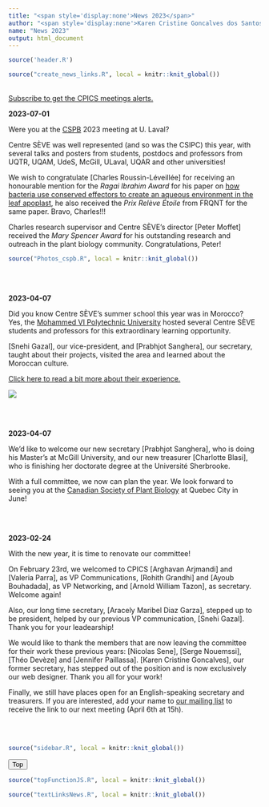 ```yaml
---
title: "<span style='display:none'>News 2023</span>"
author: "<span style='display:none'>Karen Cristine Goncalves dos Santos</span>"
name: "News 2023"
output: html_document
---
```


<head>
<meta charset="utf-8">
<link rel="stylesheet" href="slideshow.css">
<link rel="stylesheet" href="column_text_style.css">
<link rel="stylesheet" href="news_style.css">
<script src="slideView.js"></script>
<link rel="alternate" hreflang="fr-fr" href="../fr/news_2023.html">

```r
source('header.R')
```

<section class="col-md-9" style="padding-right:2%">

<div class="row text">

<section class="col-md-3 news_links" id="news_links">
<div class="row">


```r
source("create_news_links.R", local = knitr::knit_global())

```


</div><!-- row under sidebar with news links -->
</section> 

<section class="col-md-9" id="main_news">

<div class="row">

<br>
[Subscribe to get the CPICS meetings alerts.](https://cpics.netlify.app/en/participate.html)


<article id="2023-07-01">
<strong>2023-07-01</strong>

Were you at the [CSPB](https://cspb-scbv.ca/) 2023 meeting at U. Laval?

Centre SÈVE was well represented (and so was the CSIPC) this year, with several talks and posters from students, postdocs and professors from UQTR, UQAM, UdeS, McGill, ULaval, UQAR and other universities!

We wish to congratulate [Charles Roussin-Léveillée] for receiving an honourable mention for the <em>Ragai Ibrahim Award</em> for his paper on [how bacteria use conserved effectors to create an aqueous environment in the leaf apoplast](https://www.sciencedirect.com/science/article/pii/S1931312822000920), he also received the <em>Prix Relève Étoile</em> from FRQNT for the same paper. Bravo, Charles!!!

Charles research supervisor and Centre SÈVE's director [Peter Moffet] received the <em>Mary Spencer Award</em> for his outstanding research and outreach in the plant biology community. Congratulations, Peter!

```r
source("Photos_cspb.R", local = knitr::knit_global())

```

<br><br>
</article>

<article id="2023-06-01">
<strong>2023-04-07</strong>

Did you know Centre SÈVE's summer school this year was in Morocco? Yes, the [Mohammed VI Polytechnic University](https://www.linkedin.com/school/um6p/) hosted several Centre SÈVE students and professors for this extraordinary learning opportunity.

[Snehi Gazal], our vice-president, and [Prabhjot Sanghera], our secretary, taught about their projects, visited the area and learned about the Moroccan culture.

[Click here to read a bit more about their experience.](https://www.linkedin.com/feed/update/urn:li:activity:7064053495145848832/)

![](images/news/Morocco_summer_school.webp)

<br><br>
</article>

<article id="2023-04-07">
<strong>2023-04-07</strong>

We'd like to welcome our new secretary [Prabhjot Sanghera], who is doing his Master's at McGill University, and our new treasurer [Charlotte Blasi], who is finishing her doctorate degree at the Université Sherbrooke.

With a full committee, we now can plan the year. We look forward to seeing you at the [Canadian Society of Plant Biology](https://www.cspb2023.org/) at Quebec City in June!


<br><br>
</article>

<article id="2023-02-24">
<strong>2023-02-24</strong>

With the new year, it is time to renovate our committee!

On February 23rd, we welcomed to CPICS [Arghavan Arjmandi] and [Valeria Parra], as VP Communications, [Rohith Grandhi] and [Ayoub Bouhadada], as VP Networking, and [Arnold William Tazon], as secretary. Welcome again!

Also, our long time secretary, [Aracely Maribel Diaz Garza], stepped up to be president, helped by our previous VP communication, [Snehi Gazal]. Thank you for your leadearship!

We would like to thank the members that are now leaving the committee for their work these previous years: [Nicolas Sene], [Serge Nouemssi], [Théo Devèze] and [Jennifer Paillassa]. [Karen Cristine Goncalves], our former secretary, has stepped out of the position and is now exclusively our web designer. Thank you all for your work!

Finally, we still have places open for an English-speaking secretary and treasurers. If you are interested, add your name to [our mailing list](./participate.html) to receive the link to our next meeting (April 6th at 15h).


<br><br>
</article>

</div><!-- row main_news -->
</section> 

</div><!-- row text under col9 section -->
</section> 

<section class="col-md-3">
```r
source("sidebar.R", local = knitr::knit_global())

```


</section> 

<button onclick="topFunction()" id="myBtn" title="Go to top">Top</button>
```r
source("topFunctionJS.R", local = knitr::knit_global())

```

</div> <!-- row under container-fluid -->
</main>

```r
source("textLinksNews.R", local = knitr::knit_global())
```
